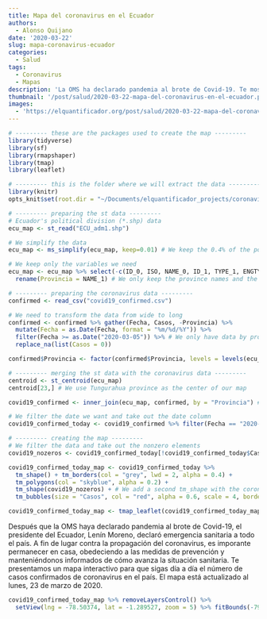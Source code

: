 ```yaml
---
title: Mapa del coronavirus en el Ecuador
authors: 
  - Alonso Quijano
date: '2020-03-22'
slug: mapa-coronavirus-ecuador
categories:
  - Salud
tags:
  - Coronavirus
  - Mapas
description: 'La OMS ha declarado pandemia al brote de Covid-19. Te mostramos un mapa intercactivo del coronavirus en Ecuador para que sigas día a día cómo evoluciona este brote en nuestro país.'
thumbnail: '/post/salud/2020-03-22-mapa-del-coronavirus-en-el-ecuador.png'
images: 
  - 'https://elquantificador.org/post/salud/2020-03-22-mapa-del-coronavirus-en-el-ecuador.png'
---
```


```r
# --------- these are the packages used to create the map ---------
library(tidyverse)
library(sf)
library(rmapshaper)
library(tmap)
library(leaflet)

# --------- this is the folder where we will extract the data ---------
library(knitr)
opts_knit$set(root.dir = "~/Documents/elquantificador_projects/coronavirus_map")
```

```r
# --------- preparing the st data ---------
# Ecuador's political division (*.shp) data
ecu_map <- st_read("ECU_adm1.shp")
```

```r
# We simplify the data
ecu_map <- ms_simplify(ecu_map, keep=0.01) # We keep the 0.4% of the polygon

# We keep only the variables we need
ecu_map <- ecu_map %>% select(-c(ID_0, ISO, NAME_0, ID_1, TYPE_1, ENGTYPE_1, NL_NAME_1, VARNAME_1)) %>%
  rename(Provincia = NAME_1) # We only keep the province names and the geometry

# --------- preparing the coronavirus data ---------
confirmed <- read_csv("covid19_confirmed.csv")

# We need to transform the data from wide to long
confirmed <- confirmed %>% gather(Fecha, Casos, -Provincia) %>% 
  mutate(Fecha = as.Date(Fecha, format = "%m/%d/%Y")) %>%
  filter(Fecha >= as.Date("2020-03-05")) %>% # We only have data by province from May 5th
  replace_na(list(Casos = 0))

confirmed$Provincia <- factor(confirmed$Provincia, levels = levels(ecu_map$Provincia)) # We want to keep the same levels between the two sets

# --------- merging the st data with the coronavirus data ---------
centroid <- st_centroid(ecu_map)
centroid[23,] # We use Tungurahua province as the center of our map 

covid19_confirmed <- inner_join(ecu_map, confirmed, by = "Provincia") # We merge the map data with the coronavirus data

# We filter the date we want and take out the date column
covid19_confirmed_today <- covid19_confirmed %>% filter(Fecha == "2020-03-23") %>% select(-Fecha)

# --------- creating the map ---------
# We filter the data and take out the nonzero elements
covid19_nozeros <- covid19_confirmed_today[!covid19_confirmed_today$Casos == 0,]

covid19_confirmed_today_map <- covid19_confirmed_today %>%
  tm_shape() + tm_borders(col = "grey", lwd = 2, alpha = 0.4) +
  tm_polygons(col = "skyblue", alpha = 0.2) + 
  tm_shape(covid19_nozeros) + # We add a second tm_shape with the coronavirus data
  tm_bubbles(size = "Casos", col = "red", alpha = 0.6, scale = 4, border.lwd = NA)

covid19_confirmed_today_map <- tmap_leaflet(covid19_confirmed_today_map) # We transform the map into a leaflet map
```

Después que la OMS haya declarado pandemia al brote de Covid-19, el presidente del Ecuador, Lenín Moreno, declaró emergencia sanitaria a todo el país. A fin de lugar contra la propagación del coronavirus, es imporante permanecer en casa, obedeciendo a las medidas de prevención y manteniéndonos informados de cómo avanza la situación sanitaria. Te presentamos un mapa interactivo para que sigas día a día el número de casos confirmados de coronavirus en el país. El mapa está actualizado al lunes, 23 de marzo de 2020.



<style>
.html-widget {
    margin: auto;
}
</style>

```r
covid19_confirmed_today_map %>% removeLayersControl() %>%
  setView(lng = -78.50374, lat = -1.289527, zoom = 5) %>% fitBounds(-79.6, -4.2, -77.0, 0.8) # We center the map in Tungurahua
```



